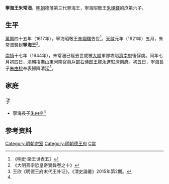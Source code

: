 '''寧海王朱常沺'''{{BD|？||17世紀|catIdx=Z朱}}，[[明朝|明朝]]德藩第三代寧海王，寧海昭敬王[[朱翊鐸_(寧海王)|朱翊鐸]]的庶第六子。

==生平==
[[萬曆|萬曆]]四十五年（1617年），寧海昭敬王[[朱翊鐸_(寧海王)|朱翊鐸]]去世<ref>《明史·諸王世表五》</ref>。[[天啟_(明朝)|天啟]]元年（1621年）五月，朱常沺襲封'''寧海王'''<ref>《大明熹宗悊皇帝實錄卷之十》</ref>。

[[崇禎|崇禎]]十七年（1644年），朱常沺已經去世或被[[大順_(政權)|大順]]軍隊攻陷[[濟南府|濟南府]]後俘虜。同年七月初四日，[[清朝|清朝]]招撫山東河南官員[[戶部右侍郎|戶部右侍郎]][[王鳌永|王鳌永]]進駐[[濟南府|濟南府]]。初五日，寧海長子[[朱由㭦|朱由㭦]]奉表歸降清廷<ref name=wx>王欣《明德王府末代王补证》，《清史論叢》2015年第2期。</ref>。

==家庭==
===子===
*寧海長子[[朱由㭦|朱由㭦]]<ref name=wx/>

==参考资料==
{{reflist|2}}

{{s-start}}
{{s-bef|before=父昭敬王[[朱翊鐸_(寧海王)|朱翊鐸]]}}
{{s-ttl|title=[[明朝藩王列表_(德王系)#寧海國|明寧海國國王]]|years=1621年－1644年？}}
{{s-none|無|降清，封國廢除}}
{{end}}

[[Category:明朝宗室|Category:明朝宗室]]
[[Category:明朝德王府|Category:明朝德王府]]
[[Category:朱姓|C常]]